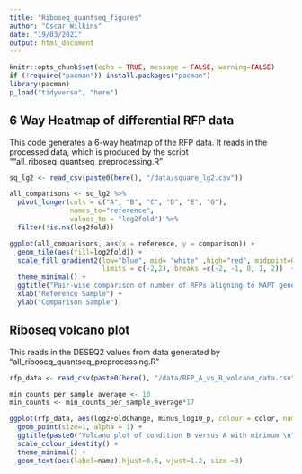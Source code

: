 ```yaml
---
title: "Riboseq_quantseq_figures"
author: "Oscar Wilkins"
date: "19/03/2021"
output: html_document
---
```


```r
knitr::opts_chunk$set(echo = TRUE, message = FALSE, warning=FALSE)
if (!require("pacman")) install.packages("pacman")
library(pacman)
p_load("tidyverse", "here")
```

## 6 Way Heatmap of differential RFP data

This code generates a 6-way heatmap of the RFP data. It reads in the processed data, which is produced by the script ""all_riboseq_quantseq_preprocessing.R" 

```r

sq_lg2 <- read_csv(paste0(here(), "/data/square_lg2.csv"))

all_comparisons <- sq_lg2 %>%
  pivot_longer(cols = c("A", "B", "C", "D", "E", "G"), 
               names_to="reference",
               values_to = "log2fold") %>%
  filter(!is.na(log2fold))

ggplot(all_comparisons, aes(x = reference, y = comparison)) + 
  geom_tile(aes(fill=log2fold)) +
  scale_fill_gradient2(low="blue", mid= "white" ,high="red", midpoint=0,
                       limits = c(-2,2), breaks =c(-2, -1, 0, 1, 2))  +
  theme_minimal() +
  ggtitle("Pair-wise comparison of number of RFPs aligning to MAPT gene") +
  xlab("Reference Sample") +
  ylab("Comparison Sample")

```

## Riboseq volcano plot

This reads in the DESEQ2 values from data generated by "all_riboseq_quantseq_preprocessing.R"

```r

rfp_data <- read_csv(paste0(here(), "/data/RFP_A_vs_B_volcano_data.csv"))

min_counts_per_sample_average <- 10
min_counts <- min_counts_per_sample_average*17

ggplot(rfp_data, aes(log2FoldChange, minus_log10_p, colour = color, name=name)) +
  geom_point(size=1, alpha = 1) +
  ggtitle(paste0("Volcano plot of condition B versus A with minimum \n", min_counts, " counts total across 17 samples")) +
  scale_colour_identity() +
  theme_minimal() +
  geom_text(aes(label=name),hjust=0.6, vjust=1.2, size =3)

```
